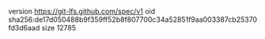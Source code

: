 version https://git-lfs.github.com/spec/v1
oid sha256:de17d050488b9f359ff52b8f807700c34a52851f9aa003387cb25370fd3d6aad
size 12785
